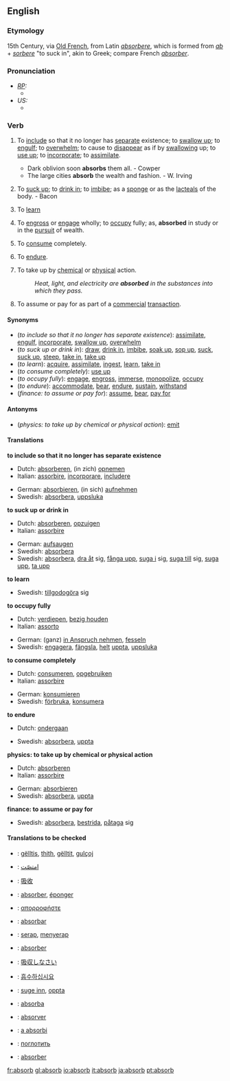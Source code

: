 ==English==

===Etymology===
15th Century, via [[Old French]], from Latin ''[[absorbere]]'', which is formed from ''[[ab]]'' + ''[[sorbere]]'' "to suck in", akin to Greek; compare French ''[[absorber]]''.

===Pronunciation===
* ''[[RP]]:''
** {{IPA|/əbˈzɔːb/; /əbˈsɔːb/}}
* ''US:''
** {{IPA|/æbˈzɔːrb/; /æbˈsɔːrb/}}

===Verb===
{{en-infl-reg-consonant|absorb||}}

# {{transitive}} To [[include]] so that it no longer has [[separate]] existence; to [[swallow up]]; to [[engulf]]; to [[overwhelm]]; to cause to [[disappear]] as if by [[swallowing]] up; to [[use up]]; to [[incorporate]]; to [[assimilate]].
#* Dark oblivion soon '''absorbs''' them all. - Cowper
#* The large cities '''absorb''' the wealth and fashion. - W. Irving
# {{transitive}} To [[suck up]]; to [[drink in]]; to [[imbibe]]; as a [[sponge]] or as the [[lacteals]] of the body. - Bacon
# {{transitive}} To [[learn]]
# {{transitive}} To [[engross]] or [[engage]] wholly; to [[occupy]] fully; as, '''absorbed''' in study or in the [[pursuit]] of wealth.
# {{transitive}} To [[consume]] completely.
# {{transitive}} To [[endure]].
# {{transitive}} {{physics}} To take up by [[chemical]] or [[physical]] action.
#: ''Heat, light, and electricity are '''absorbed''' in the substances into which they pass.''
# {{transitive}} {{finance}} To assume or pay for as part of a [[commercial]] [[transaction]].

====Synonyms====
*(''to include so that it no longer has separate existence''): [[assimilate]], [[engulf]], [[incorporate]], [[swallow up]], [[overwhelm]]
*(''to suck up or drink in''): [[draw]], [[drink in]], [[imbibe]], [[soak up]], [[sop up]], [[suck]], [[suck up]], [[steep]], [[take in]], [[take up]]
*(''to learn''): [[acquire]], [[assimilate]], [[ingest]], [[learn]], [[take in]]
*(''to consume completely''): [[use up]]
*(''to occupy fully''): [[engage]], [[engross]], [[immerse]], [[monopolize]], [[occupy]]
*(''to endure''): [[accommodate]], [[bear]], [[endure]], [[sustain]], [[withstand]]
*(''finance: to assume or pay for''): [[assume]], [[bear]], [[pay for]]

====Antonyms====
*(''physics: to take up by chemical or physical action''): [[emit]]

====Translations====
'''to include so that it no longer has separate existence'''
{{top}}
*Dutch: [[absorberen]], (in zich) [[opnemen]]
*Italian: [[assorbire]], [[incorporare]], [[includere]]
{{mid}}
*German: [[absorbieren]], (in sich) [[aufnehmen]]
*Swedish: [[absorbera]], [[uppsluka]]
{{bottom}}

'''to suck up or drink in'''
{{top}}
*Dutch: [[absorberen]], [[opzuigen]]
*Italian: [[assorbire]]
{{mid}}
*German: [[aufsaugen]]
*Swedish: [[absorbera]]
*Swedish: [[absorbera]], [[dra åt]] sig, [[fånga upp]], [[suga i]] sig, [[suga till]] sig, [[suga upp]], [[ta upp]]
{{bottom}}

'''to learn'''
{{top}}
{{mid}}
*Swedish: [[tillgodogöra]] sig
{{bottom}}

'''to occupy fully'''
{{top}}
*Dutch: [[verdiepen]], [[bezig houden]]
*Italian: [[assorto]]
{{mid}}
*German: (ganz) [[in Anspruch nehmen]], [[fesseln]]
*Swedish: [[engagera]], [[fängsla]], [[helt]] [[uppta]], [[uppsluka]]
{{bottom}}

'''to consume completely'''
{{top}}
*Dutch: [[consumeren]], [[opgebruiken]]
*Italian: [[assorbire]]
{{mid}}
*German: [[konsumieren]]
*Swedish: [[förbruka]], [[konsumera]]
{{bottom}}

'''to endure'''
{{top}}
*Dutch: [[ondergaan]]
{{mid}}
*Swedish: [[absorbera]], [[uppta]]
{{bottom}}

'''physics: to take up by chemical or physical action'''
{{top}}
*Dutch: [[absorberen]]
*Italian: [[assorbire]] 
{{mid}}
*German: [[absorbieren]]
*Swedish: [[absorbera]], [[uppta]]
{{bottom}}

'''finance: to assume or pay for'''
{{top}}
{{mid}}
*Swedish: [[absorbera]], [[bestrida]], [[påtaga]] sig
{{bottom}}

====Translations to be checked====
{{checktrans}}
*{{ttbc|Albanian}}: [[gëlltis]], [[thith]], [[gëlltit]], [[gulçoj]]
*{{ttbc|Arabic}}: [[امتصّت]]
*{{ttbc|Chinese}}: [[吸收]]
*{{ttbc|French}}: [[absorber]], [[éponger]]
*{{ttbc|Greek}}: [[απορροφήστε]]
*{{ttbc|Ido}}: [[absorbar]]
*{{ttbc|Indonesian}}: [[serap]], [[serap|menyerap]]
*{{ttbc|Interlingua}}: [[absorber]]
*{{ttbc|Japanese}}: [[吸収しなさい]]
*{{ttbc|Korean}}: [[흡수하십시요]]
*{{ttbc|Norwegian}}: [[suge inn]], [[oppta]]
*{{ttbc|Novial}}: [[absorba]]
*{{ttbc|Portuguese}}: [[absorver]]
*{{ttbc|Romanian}}: [[a absorbi]]
*{{ttbc|Russian}}: [[поглотить]]
*{{ttbc|Spanish}}: [[absorber]]

[[fr:absorb]]
[[gl:absorb]]
[[io:absorb]]
[[it:absorb]]
[[ja:absorb]]
[[pt:absorb]]